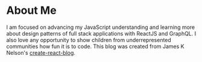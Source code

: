 
<div className={styles.Document}>

# About Me

I am focused on advancing my JavaScript understanding and learning more about design patterns of full stack applications with ReactJS and GraphQL.
I also love any opportunity to show children from underrepresented communities how fun it is to code. This blog was created from James K Nelson's <a href="https://github.com/frontarm/create-react-blog">create-react-blog</a>.

</div>